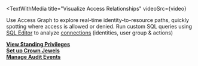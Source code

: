 
<TextWithMedia
  title="Visualize Access Relationships"
  videoSrc={video}
>
  Use Access Graph to explore real-time identity-to-resource paths, quickly spotting where access is allowed or denied. Run custom SQL queries using [SQL Editor](../../identity-security/policy-how-to-use/#sql-editor) to analyze
  [connections](../../identity-security/policy-connections.mdx) (identities, user group & actions)

  **[View Standing Privileges](../../identity-security/policy-how-to-use.mdx#dashboard-standing-privileges)**  
  **[Set up Crown Jewels](../../identity-security/crown-jewels.mdx)**  
  **[Manage Audit Events](../../identity-security/crown-jewels.mdx#audit-events)**
</TextWithMedia>